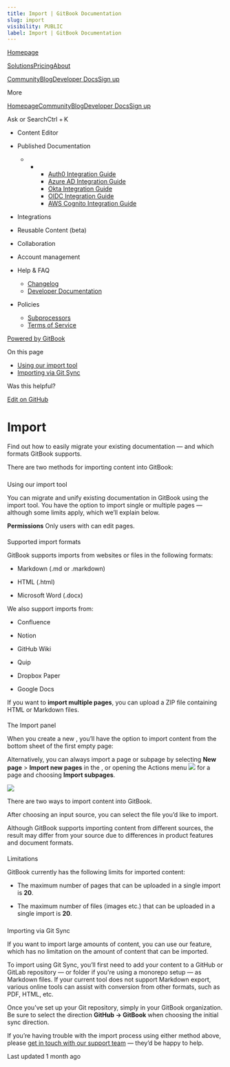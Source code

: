 ```yaml
---
title: Import | GitBook Documentation
slug: import
visibility: PUBLIC
label: Import | GitBook Documentation
---
```

[Homepage](https://www.gitbook.com/)

[Solutions](https://www.gitbook.com/solutions/public-docs)[Pricing](https://www.gitbook.com/pricing)[About](https://www.gitbook.com/about)

[Community](https://github.com/GitbookIO/community)[Blog](https://www.gitbook.com/blog)[Developer Docs](https://developer.gitbook.com/)[Sign up](https://gitbook.com/join)

More

[Homepage](https://www.gitbook.com/)[Community](https://github.com/GitbookIO/community)[Blog](https://www.gitbook.com/blog)[Developer Docs](https://developer.gitbook.com/)[Sign up](https://gitbook.com/join)

Ask or SearchCtrl + K

*   Content Editor
    
*   Published Documentation
    
    *   *   *   [Auth0 Integration Guide](https://developer.gitbook.com/visitor-authentication/guides/integrations/how-to-use-auth0-integration-for-visitor-authentication)
            *   [Azure AD Integration Guide](https://developer.gitbook.com/visitor-authentication/guides/integrations/how-to-use-azure-ad-integration-for-visitor-authentication)
            *   [Okta Integration Guide](https://developer.gitbook.com/visitor-authentication/guides/integrations/how-to-use-okta-integration-for-visitor-authentication)
            *   [OIDC Integration Guide](https://developer.gitbook.com/visitor-authentication/guides/integrations/how-to-use-the-oidc-integration-for-visitor-authentication)
            *   [AWS Cognito Integration Guide](https://developer.gitbook.com/visitor-authentication/guides/integrations/how-to-use-the-aws-cognito-integration-for-visitor-authentication)
            
        
    
*   Integrations
    
*   Reusable Content (beta)
    
*   Collaboration
    
*   Account management
    
*   Help & FAQ
    
    *   [Changelog](https://changelog.gitbook.com/)
    *   [Developer Documentation](https://developer.gitbook.com/)
*   Policies
    
    *   [Subprocessors](https://policies.gitbook.com/security/subprocessors)
    *   [Terms of Service](https://policies.gitbook.com/terms)

[Powered by GitBook](https://www.gitbook.com/?utm_source=content&utm_medium=trademark&utm_campaign=NkEGS7hzeqa35sMXQZ4X)

On this page

*   [Using our import tool](#using-our-import-tool)
*   [Importing via Git Sync](#importing-via-git-sync)

Was this helpful?

[Edit on GitHub](https://github.com/GitbookIO/public-docs/blob/main/content-editor/import.md)

Import
======

Find out how to easily migrate your existing documentation — and which formats GitBook supports.

There are two methods for importing content into GitBook:

### 

[](#using-our-import-tool)

Using our import tool

You can migrate and unify existing documentation in GitBook using the import tool. You have the option to import single or multiple pages — although some limits apply, which we’ll explain below.

**Permissions** Only users with can edit pages.

#### 

[](#supported-import-formats)

Supported import formats

GitBook supports imports from websites or files in the following formats:

*   Markdown (.md or .markdown)
    
*   HTML (.html)
    
*   Microsoft Word (.docx)
    

We also support imports from:

*   Confluence
    
*   Notion
    
*   GitHub Wiki
    
*   Quip
    
*   Dropbox Paper
    
*   Google Docs
    

If you want to **import multiple pages**, you can upload a ZIP file containing HTML or Markdown files.

#### 

[](#the-import-panel)

The Import panel

When you create a new , you’ll have the option to import content from the bottom sheet of the first empty page:

Alternatively, you can always import a page or subpage by selecting **New page** > **Import new pages** in the , or opening the Actions menu ![](https://docs.gitbook.com/~gitbook/image?url=https%3A%2F%2F1050631731-files.gitbook.io%2F%7E%2Ffiles%2Fv0%2Fb%2Fgitbook-x-prod.appspot.com%2Fo%2Fspaces%252FNkEGS7hzeqa35sMXQZ4X%252Fuploads%252FIfd7ka3cralqGUz0Z41B%252FFrame%25201.png%3Falt%3Dmedia%26token%3D2cddf304-8c59-4623-b7c2-78b494275308&width=13&dpr=4&quality=100&sign=4304ab0c&sv=1) for a page and choosing **Import subpages**.

![](https://docs.gitbook.com/~gitbook/image?url=https%3A%2F%2F1050631731-files.gitbook.io%2F%7E%2Ffiles%2Fv0%2Fb%2Fgitbook-x-prod.appspot.com%2Fo%2Fspaces%252FNkEGS7hzeqa35sMXQZ4X%252Fuploads%252Fba7Q0ax7pi2J8MJh3TRI%252Feditor-import.png%3Falt%3Dmedia%26token%3D025811ac-0939-4bfe-9880-5f817b1f7cad&width=768&dpr=4&quality=100&sign=a87fa712&sv=1)

There are two ways to import content into GitBook.

After choosing an input source, you can select the file you’d like to import.

Although GitBook supports importing content from different sources, the result may differ from your source due to differences in product features and document formats.

#### 

[](#limitations)

Limitations

GitBook currently has the following limits for imported content:

*   The maximum number of pages that can be uploaded in a single import is **20**.
    
*   The maximum number of files (images etc.) that can be uploaded in a single import is **20**.
    

### 

[](#importing-via-git-sync)

Importing via Git Sync

If you want to import large amounts of content, you can use our feature, which has no limitation on the amount of content that can be imported.

To import using Git Sync, you’ll first need to add your content to a GitHub or GitLab repository — or folder if you're using a monorepo setup — as Markdown files. If your current tool does not support Markdown export, various online tools can assist with conversion from other formats, such as PDF, HTML, etc.

Once you’ve set up your Git repository, simply in your GitBook organization. Be sure to select the direction **GitHub -> GitBook** when choosing the initial sync direction.

If you’re having trouble with the import process using either method above, please [get in touch with our support team](mailto:support@gitbook.com) — they’d be happy to help.

Last updated 1 month ago
